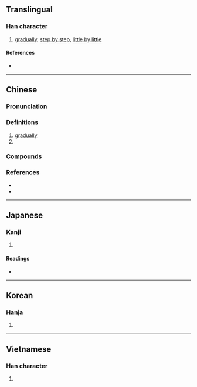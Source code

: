 {{see also|浸}}
{{character info}}

==Translingual==

===Han character===
{{Han char|rn=40|rad=宀|as=10|sn=13|four=30147|canj=JESE|ids=⿱宀浸}}

# [[gradually]], [[step by step]], [[little by little]]

====References====
* {{Han ref|kx=0289.230|dkj=07253|hdz=20946.080|uh=5BD6|ud=23510|bh=DD48|bd=56648}}

----

==Chinese==
{{zh-forms}}

===Pronunciation===
{{zh-pron
|m=jìn
|c=zam3
|cat=
}}

===Definitions===
{{zh-hanzi}}

# [[gradually]]
# {{zh-alt-form|浸}}

===Compounds===
{{zh-der|寖明寖昌|寖微寖滅}}

===References===
* {{R:twedu|B00751}}
* {{R:yue:mfccd}}

----

==Japanese==

===Kanji===
{{ja-kanji|grade=|rs=宀10}}

# {{rfdef|ja|sort=宀10}}

====Readings====
* {{ja-readings|on=[[しん]] (shin)|kun=[[ひたす]] (hitasu), [[そそぐ]] (sosogu), [[つむ]] (tsumu), [[つもる]] (tsumoru)}}

----

==Korean==

===Hanja===
{{ko-hanja|hangeul=침|rv=chim|mr=ch'im}}

# {{rfdef|ko|sort=宀10}}

----

==Vietnamese==

===Han character===
{{vi-readings|reading=tẩm}}

# {{rfdef|vi}}

{{cln|vi|Han tu}}